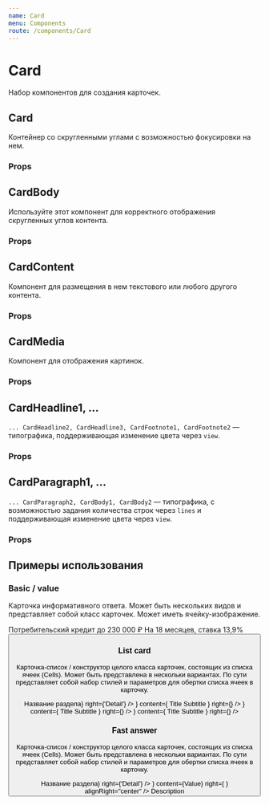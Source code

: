 ```yaml
---
name: Card
menu: Components
route: /components/Card
---
```





<ThemeSelect />

# Card
Набор компонентов для создания карточек.

## Card
Контейнер со скругленными углами с возможностью фокусировки на нем.

### Props
<Props of={Card} />

## CardBody
Используйте этот компонент для корректного отображения скругленных углов контента.

### Props
<Props of={CardBody} />

## CardContent
Компонент для размещения в нем текстового или любого другого контента.

### Props
<Props of={CardContent} />

## CardMedia
Компонент для отображения картинок.

### Props
<Props of={CardMedia} />

## CardHeadline1, ...
``... CardHeadline2, CardHeadline3, CardFootnote1, CardFootnote2`` — типографика, поддерживающая изменение цвета через ``view``.

### Props
<Props of={CardHeadline1} />

## CardParagraph1, ...
``... CardParagraph2, CardBody1, CardBody2`` — типографика, с возможностью задания количества строк через ``lines`` и поддерживающая изменение цвета через ``view``.

### Props
<Props of={CardParagraph1} />

## Примеры использования

### Basic / value

Карточка информативного ответа. Может быть нескольких видов и представляет собой класс карточек. Может иметь ячейку-изображение.

<Playground>
    <ThemeBackground>
        <Card style={{ width: '20rem' }}>
            <CardBody>
                <CardMedia src={image} ratio="9:16" />
                <CardContent>
                    <CardHeadline3>Потребительский кредит</CardHeadline3>
                    <CardHeadline1 style={{ marginTop: '0.75rem' }}>до 230 000 ₽</CardHeadline1>
                    <CardFootnote1 style={{ marginTop: '0.375rem' }} view="secondary">
                        На 18 месяцев, ставка 13,9%
                    </CardFootnote1>
                    <Button
                        text="Label"
                        view="primary"
                        size="s"
                        scaleOnFocus
                        fullWidth
                        style={{ marginTop: '1em' }}
                        tabIndex={-1}
                    />
                </CardContent>
            </CardBody>
        </Card>
    </ThemeBackground>
</Playground>

### List card

Карточка-список / конструктор целого класса карточек, состоящих из списка ячеек (Cells).
Может быть представлена в нескольки вариантах.
По сути представляет собой набор стилей и параметров для обертки списка ячеек в карточку.

<Playground>
    <ThemeBackground>
        <Card style={{ width: '20rem' }}>
            <CardContent compact>
                <Cell
                    content={<TextBoxBigTitle>Название раздела</TextBoxBigTitle>}
                    right={'Detail'}
                />
                <CellListItem
                    left={
                        <CellIcon>
                            <IconPlaceholder size={2.25} />
                        </CellIcon>
                    }
                    content={
                        <TextBox>
                            <TextBoxTitle>Title</TextBoxTitle>
                            <TextBoxSubTitle>Subtitle</TextBoxSubTitle>
                        </TextBox>
                    }
                    right={<CellDisclosure />}
                />
                <CellListItem
                    left={
                        <CellIcon>
                            <IconPlaceholder size={2.25} />
                        </CellIcon>
                    }
                    content={
                        <TextBox>
                            <TextBoxTitle>Title</TextBoxTitle>
                            <TextBoxSubTitle>Subtitle</TextBoxSubTitle>
                        </TextBox>
                    }
                    right={<CellDisclosure />}
                />
                <CellListItem
                    left={
                        <CellIcon>
                            <IconPlaceholder size={2.25} />
                        </CellIcon>
                    }
                    content={
                        <TextBox>
                            <TextBoxTitle>Title</TextBoxTitle>
                            <TextBoxSubTitle>Subtitle</TextBoxSubTitle>
                        </TextBox>
                    }
                    right={<CellDisclosure />}
                />
            </CardContent>
        </Card>
    </ThemeBackground>
</Playground>

### Fast answer

Карточка-список / конструктор целого класса карточек, состоящих из списка ячеек (Cells).
Может быть представлена в нескольки вариантах.
По сути представляет собой набор стилей и параметров для обертки списка ячеек в карточку.

<Playground>
    <ThemeBackground>
        <Card style={{ width: '20rem' }}>
            <CardContent>
                <Cell
                    content={<TextBoxBigTitle style={{ marginTop: 0 }}>Название раздела</TextBoxBigTitle>}
                    right={'Detail'}
                />
                <Cell
                    left={
                        <CellIcon>
                            <IconPlaceholder size={2.25} />
                        </CellIcon>
                    }
                    content={<TextBoxBiggerTitle>Value</TextBoxBiggerTitle>}
                    right={
                        <CellIcon>
                            <IconPlaceholder style={{ marginTop: '0.375rem' }} size={1.5} />
                        </CellIcon>
                    }
                    alignRight="center"
                />
                <TextBoxSubTitle>Description</TextBoxSubTitle>
            </CardContent>
        </Card>
    </ThemeBackground>
</Playground>
